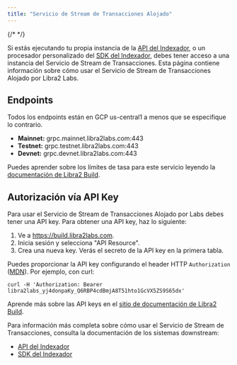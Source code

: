 ```yaml
---
title: "Servicio de Stream de Transacciones Alojado"
---
```


{/* <IndexerBetaNotice /> */}

Si estás ejecutando tu propia instancia de la [API del Indexador](/build/indexer), o un procesador personalizado del [SDK del Indexador](/build/indexer/indexer-sdk), debes tener acceso a una instancia del Servicio de Stream de Transacciones. Esta página contiene información sobre cómo usar el Servicio de Stream de Transacciones Alojado por Libra2 Labs.

## Endpoints

Todos los endpoints están en GCP us-central1 a menos que se especifique lo contrario.

- **Mainnet:** grpc.mainnet.libra2labs.com:443
- **Testnet:** grpc.testnet.libra2labs.com:443
- **Devnet:** grpc.devnet.libra2labs.com:443

Puedes aprender sobre los límites de tasa para este servicio leyendo la [documentación de Libra2 Build](https://build.libra2labs.com/docs/start/billing).

## Autorización vía API Key

Para usar el Servicio de Stream de Transacciones Alojado por Labs debes tener una API key. Para obtener una API key, haz lo siguiente:

1. Ve a https://build.libra2labs.com.
2. Inicia sesión y selecciona "API Resource".
3. Crea una nueva key. Verás el secreto de la API key en la primera tabla.

Puedes proporcionar la API key configurando el header HTTP `Authorization` ([MDN](https://developer.mozilla.org/en-US/docs/Web/HTTP/Headers/Authorization)). Por ejemplo, con curl:

```shellscript filename="Terminal"
curl -H 'Authorization: Bearer libra2labs_yj4donpaKy_Q6RBP4cdBmjA8T51hto1GcVX5ZS9S65dx'
```

Aprende más sobre las API keys en el [sitio de documentación de Libra2 Build](https://build.libra2labs.com/docs/start/api-keys).

Para información más completa sobre cómo usar el Servicio de Stream de Transacciones, consulta la documentación de los sistemas downstream:

- [API del Indexador](/build/indexer/indexer-api)
- [SDK del Indexador](/build/indexer/indexer-sdk)
